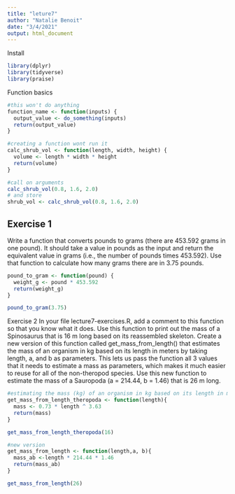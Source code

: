 ```yaml
---
title: "leture7"
author: "Natalie Benoit"
date: "3/4/2021"
output: html_document
---
```


Install
```r
library(dplyr)
library(tidyverse)
library(praise)
```

Function basics
```r
#this won't do anything
function_name <- function(inputs) {
  output_value <- do_something(inputs)
  return(output_value)
}

#creating a function wont run it
calc_shrub_vol <- function(length, width, height) {
  volume <- length * width * height
  return(volume)
}

#call on arguments 
calc_shrub_vol(0.8, 1.6, 2.0)
# and store 
shrub_vol <- calc_shrub_vol(0.8, 1.6, 2.0)
```


## Exercise 1
Write a function that converts pounds to grams (there are 453.592 grams in one pound). It should take a value in pounds as the input and return the equivalent value in grams (i.e., the number of pounds times 453.592). Use that function to calculate how many grams there are in 3.75 pounds.
```r
pound_to_gram <- function(pound) {
  weight_g <- pound * 453.592
  return(weight_g)
}

pound_to_gram(3.75)
```


Exercise 2
In your file lecture7-exercises.R, add a comment to this function so that you know what it does.
Use this function to print out the mass of a Spinosaurus that is 16 m long based on its reassembled skeleton.
Create a new version of this function called get_mass_from_length() that estimates the mass of an organism in kg based on its length in meters by taking length, a, and b as parameters. This lets us pass the function all 3 values that it needs to estimate a mass as parameters, which makes it much easier to reuse for all of the non-theropod species. Use this new function to estimate the mass of a Sauropoda (a = 214.44, b = 1.46) that is 26 m long.
```r
#estimating the mass (kg) of an organism in kg based on its length in meters
get_mass_from_length_theropoda <- function(length){
  mass <- 0.73 * length ^ 3.63
  return(mass)
}

get_mass_from_length_theropoda(16)

#new version
get_mass_from_length <- function(length,a, b){
  mass_ab <-length * 214.44 * 1.46
  return(mass_ab)
}

get_mass_from_length(26)
```


